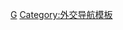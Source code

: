 {{Navbox 
|name = 大國外交
|title=1871至1913年期间的[[列強]][[外交]]
|listclass=hlist
|group1=列强
|list1= 
* [[義大利王國 (1861年－1946年)|意大利王國]]
* [[奥匈帝国]]
* [[大英帝国]]
* [[法兰西第三共和国]]
* [[德意志帝國]]
* [[大日本帝国]]
* [[俄罗斯帝国]]
* [[美国|美利堅合眾國]]
|group2=军事同盟
|list2=
* [[三國同盟]]
** [[德奧同盟]]
* [[三國協約]]
** [[法俄同盟]]
** [[英法協約]]
** [[英俄條約]]
* [[英日同盟]]
|group3=趋势
|list3= 
* [[奥斯曼帝国]][[鄂圖曼帝國的分裂|解体]]
** [[近東問題]]
* [[復仇主義]]
* [[新帝国主义]]
** [[瓜分非洲]]
** [[瓜分中國]]
* [[泛斯拉夫主義]]
* [[大博弈]]
* [[泛日耳曼主義]]
|group4=條約及協定
|list4= 
* [[法蘭克福條約]]
* [[三帝同盟]]
* [[1878年柏林條約|柏林條約]]
* [[再保險條約]]
* [[地中海協定]]
* [[巴黎條約 (1898年)|巴黎條約]]
* {{Le|比約克條約|Treaty of Björkö}}
* [[桂太郎-塔夫脱密约]] 
* [[日韩合并条约]]
* [[拉冈尼基协定]]
|group5=事件
|list5= 
* [[1878年柏林會議|柏林會議]]
* [[德意志帝国海军法|德國海軍法]]
* [[法绍达事件]]
* [[夏威夷領地|合併夏威夷]]
* [[义和团运动]]
* [[第一次摩洛哥危機]]
* [[无畏号战列舰]]
* [[第二次摩洛哥危機]]
* [[波斯尼亚危机]]
|group6=戰爭
|list6= 
* [[俄土戰爭 (1877年－1878年)|俄土戰爭]]
* [[甲午战争]]
* [[美西战争]]
* [[香蕉戰爭]]
* [[美菲战争]]
* [[八国联军之役]]
* [[第二次布尔战争|布爾戰爭]]
* [[日俄战争]]
* [[義土戰爭|-{zh-tw:義土戰爭;zh-cn:意土战争;zh-hk:意土戰爭;}-]]
* [[巴尔干战争]]
}}<noinclude>
[[Category:歷史導航模板|G]]
[[Category:外交导航模板]]
</noinclude>